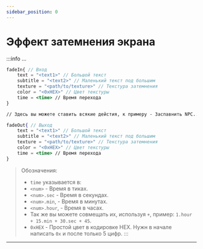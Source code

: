 ```yaml
---
sidebar_position: 0
---
```


# Эффект затемнения экрана

:::info ...
```jsx
fadeIn{ // Вход
    text = "<text1>" // Большой текст
    subtitle = "<text2>" // Маленький текст под большим
    texture = "<path/to/texture>" // Текстура затемнения
    color = "<0хHEX>" // Цвет текстуры
    time = <time> // Время перехода
}

// Здесь вы можете ставить всякие дейстия, к примеру - Заспавнить NPC...

fadeOut{ // Выход
    text = "<text1>" // Большой текст
    subtitle = "<text2>" // Маленький текст под большим
    texture = "<path/to/texture>" // Текстура затемнения
    color = "<0xHEX>" // Цвет текстуры
    time = <time> // Время перехода
}
```
> Обозначения:
> - `time` указывается в:
>  - `<num>` - Время в тиках.
>  - `<num>.sec` - Время в секундах.
>  - `<num>.min`, - Время в минутах.
>  - `<num>.hour`, - Время в часах.
>  - Так же вы можете совмещать их, используя `+`, пример: `1.hour + 15.min + 30.sec + 45`.
> - `0xHEX` - Простой цвет в кодировке HEX. Нужн в начале написать `0x` и после только 5 цифр.
:::

---
